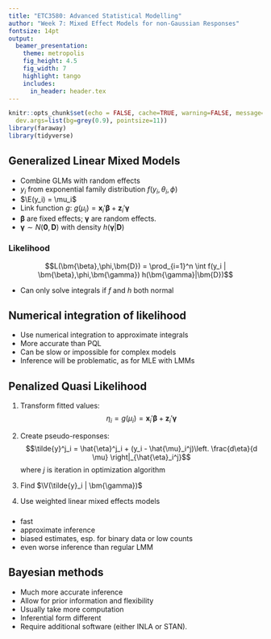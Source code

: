 ```yaml
---
title: "ETC3580: Advanced Statistical Modelling"
author: "Week 7: Mixed Effect Models for non-Gaussian Responses"
fontsize: 14pt
output:
  beamer_presentation:
    theme: metropolis
    fig_height: 4.5
    fig_width: 7
    highlight: tango
    includes:
      in_header: header.tex
---
```


```r
knitr::opts_chunk$set(echo = FALSE, cache=TRUE, warning=FALSE, message=FALSE,
  dev.args=list(bg=grey(0.9), pointsize=11))
library(faraway)
library(tidyverse)
```


## Generalized Linear Mixed Models

 * Combine GLMs with random effects
 * $y_i$ from exponential family distribution $f(y_i, \theta_i, \phi)$
 * $\E(y_i) = \mu_i$
 * Link function $g$: $g(\mu_i) = \bm{x}_i' \bm{\beta} + \bm{z}_i' \bm{\gamma}$
 * $\bm{\beta}$ are fixed effects; $\bm{\gamma}$ are random effects.
 * $\bm{\gamma} \sim N(\bm{0},\bm{D})$ with density $h(\bm{\gamma}|\bm{D})$
\pause

### Likelihood
$$L(\bm{\beta},\phi,\bm{D}) = \prod_{i=1}^n \int f(y_i | \bm{\beta},\phi,\bm{\gamma}) h(\bm{\gamma}|\bm{D})$$

   * Can only solve integrals if $f$ and $h$ both normal


## Numerical integration of likelihood

\begin{block}{Likelihood}
$$L(\bm{\beta},\phi,\bm{D}) = \prod_{i=1}^n \int f(y_i | \bm{\beta},\phi,\bm{\gamma}) h(\bm{\gamma}|\bm{D})$$
\end{block}

 * Use numerical integration to approximate integrals
 * More accurate than PQL
 * Can be slow or impossible for complex models
 * Inference will be problematic, as for MLE with LMMs

## Penalized Quasi Likelihood
\fontsize{13}{14}\sf

1. Transform fitted values:
$$\eta_i = g(\mu_i) = \bm{x}_i'\bm{\beta} + \bm{z}_i'\bm{\gamma}$$

2. Create pseudo-responses:
$$\tilde{y}^j_i = \hat{\eta}^j_i + (y_i - \hat{\mu}_i^j)\left. \frac{d\eta}{d \mu} \right|_{\hat{\eta}_i^j}$$
where $j$ is iteration in optimization algorithm

3. Find $\V(\tilde{y}_i | \bm{\gamma})$

4. Use weighted linear mixed effects models

\pause\vspace*{0.3cm}

###
 * fast
 * approximate inference
 * biased estimates, esp.\ for binary data or low counts
 * even worse inference than regular LMM

## Bayesian methods

 * Much more accurate inference
 * Allow for prior information and flexibility
 * Usually take more computation
 * Inferential form different
 * Require additional software (either INLA or STAN).
